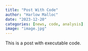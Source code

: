```yaml
---
title: "Post With Code"
author: "Harlow Malloc"
date: "2023-12-20"
categories: [news, code, analysis]
image: "image.jpg"
---
```


This is a post with executable code.
